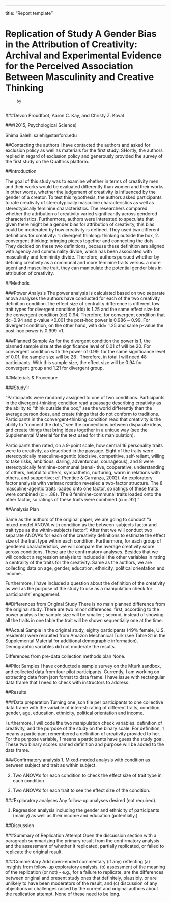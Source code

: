 ---
title: "Report template"

				
# Replication of Study A Gender Bias in the Attribution of Creativity: Archival and Experimental Evidence for the Perceived Association Between Masculinity and Creative Thinking 		
         by 		
					
###Devon Proudfoot, Aaron C. Kay, and Christy Z. Koval 
				
###(2015, Psychological Science)

Shima Salehi
salehi@stanford.edu

##Contacting the authors
I have contacted the authors and asked for exclusion policy as well as materials for the first study. SHortly, the authors replied in regard of exclusion policy and generously provided the survey of the first study on the Qualtrics platform.

##Introduction

The goal of this study was to examine whether in terms of creativity men and their works would be evaluated differently than women and their works. In other words, whether the judgement of creativity is influenced by the gender of a creator. To test this hypothesis, the authors asked participants to rate creativity of stereotypically masculine characteristics as well as stereotypically feminine characteristics. The researchers compared whether the attribution of creativity varied significantly across gendered characteristics. Furthermore, authors were interested to speculate that given there might be a gender bias for attribution of creativity, this bias could be moderated by how creativity is defined. They used two different definitions for creativity: 1. divergent thinking: thinking outside the box, 2. convergent thinking: bringing pieces together and connecting the dots. They decided on these two definitions, because these definition are aligned with agency and communality divide, which has been associated with masculinity and femininity divide. Therefore, authors pursued whether by defining creativity as a communal and more feminine traits versus. a more agent and masculine trait, they can manipulate the potential gender bias in attribution of creativity.

##Methods

###Power Analysis 
The power analysis is calculated based on two separate anova analyses the authors have conducted for each of the two creativity definition condition.The effect size of centrality difference is different tow trait types for divergent condition (dd) is 1.25 and the same effect size for the convergent condition (dc) 0.94. Therefore, for convergent condition that dc=0.94 and p-value <0.001 the post-hoc power is 0.986 ~ 0.99. For divergent condition, on the other hand, with dd= 1.25 and same p-value the post-hoc power is 0.999 =1.

###Planned Sample
As for the divergent condition the power is 1, the planned sample size at the significance level of 0.01 of  will be 20. For convergent condition with the power of 0.99, for the same significance level of 0.01, the sample size will be 28 . Therefore, in total I will need 48 participants. With this sample size, the effect size will be 0.94 for convergent group and 1.21 for divergent group.

##Materials & Procedure
	
###Study1:

“Participants were randomly assigned to one of two conditions. Participants in the divergent-thinking condition read a passage describing creativity as the ability to “think outside the box,” see the world differently than the average person does, and create things that do not conform to traditions. Participants in the convergent-thinking condition read that creativity is the ability to “connect the dots,” see the connections between disparate ideas, and create things that bring ideas together in a unique way (see the Supplemental Material for the text used for this manipulation).
						
Participants then rated, on a 9-point scale, how central 16 personality traits were to creativity, as described in the passage. Eight of the traits were stereotypically masculine-agentic (decisive, competitive, self-reliant, willing to take risks, ambitious, daring, adventurous, courageous), and 8 were stereotypically feminine-communal (sensi- tive, cooperative, understanding of others, helpful to others, sympathetic, nurturing, warm in relations with others, and supportive; cf. Prentice & Carranza, 2002). An exploratory factor analysis with varimax rotation revealed a two-factor structure. The 8 masculine-agentic traits loaded onto one factor, so ratings of these traits were combined (α = .88). The 8 feminine-communal traits loaded onto the other factor, so ratings of these traits were combined (α = .92).”



##Analysis Plan

Same as the authors of the original paper, we are going to conduct “a mixed-model ANOVA with condition as the between-subjects factor and trait type as the within-subjects factor”. After that we will conduct two separate ANOVA's for each of the creativity definitions to estimate the effect size of the trait type within each condition. Furthermore, for each group of gendered characteristics, we will compare the average creativity score across conditions. These are the confirmatory analyses. Besides that we will conduct a regression analysis to included all the other variables in rating a centrality of the traits for the creativity. Same as the authors, we are collecting data on age, gender, education, ethnicity, political orientation and income.

Furthermore, I have included a question about the definition of the creativity as well as the purpose of the study to use as a manipulation check for participants' engagement.

##Differences from Original Study
There is no main planned difference from the original study. There are two minor differences: first, according to the power analysis the sample size will be smaller ; second, instead of showing all the traits in one table the trait will be shown sequentially one at the time.

##Actual Sample
In the original study, eighty participants (49% female, U.S. residents) were recruited from Amazon Mechanical Turk (see Table S1 in the Supplemental Material for additional demographic information). Demographic variables did not moderate the results. 


Differences from pre-data collection methods plan
None.

##Pilot Samples
I have conducted a sample survey on the Mturk sandbox, and collected data from four pilot participants. Currently, I am working on extracting data from json format to data frame. I have issue with rectangular data frame that I need  to check with instructors to address. 


##Results

###Data preparation
Turning one json file per participants to one collective data frame with the variable of interest: rating of different traits, condition, gender, age, education, ethnicity, political orientation and income.

Furthermore, I will code the two manipulation check variables: definition of creativity, and the purpose of the study on the binary scale. For definition, 1 means a participant remembered a definition of creativity provided to her. For the purpose variable, 1 means a participants have guess the study goal. These two binary scores named definition and purpose will be added to the data frame.


###Confirmatory analysis
1. Mixed-moded analysis with condition as between subject and trait as within subject.

2. Two ANOVA's for each condition to check the effect size of trait type in each condition

3. Two ANOVA's for each trait to see the effect size of the condition.

###Exploratory analyses
Any follow-up analyses desired (not required).

1. Regression analysis including the gender and ethnicity of participants (mainly) as well as their income and education (potentially.)

##Discussion

###Summary of Replication Attempt
Open the discussion section with a paragraph summarizing the primary result from the confirmatory analysis and the assessment of whether it replicated, partially replicated, or failed to replicate the original result.  

###Commentary
Add open-ended commentary (if any) reflecting (a) insights from follow-up exploratory analysis, (b) assessment of the meaning of the replication (or not) - e.g., for a failure to replicate, are the differences between original and present study ones that definitely, plausibly, or are unlikely to have been moderators of the result, and (c) discussion of any objections or challenges raised by the current and original authors about the replication attempt.  None of these need to be long.

